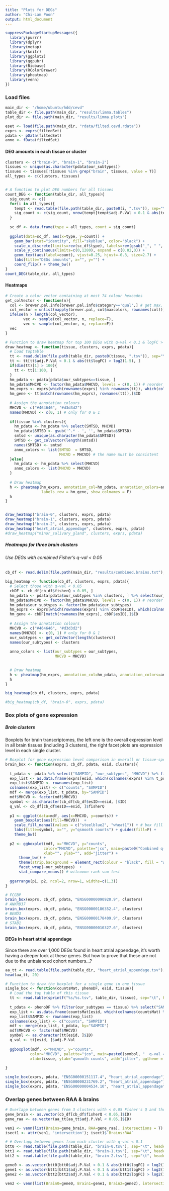 ```yaml
---
title: "Plots for DEGs"
author: "Chi-Lam Poon"
output: html_document
---
```


```R
suppressPackageStartupMessages({
  library(purrr)
  library(dplyr)
  library(metap)
  library(knitr)
  library(ggplot2)
  library(ggpubr)
  library(Biobase)
  library(RColorBrewer)
  library(pheatmap)
  library(venn)
})
```

### Load files

```R
main_dir <- "/home/ubuntu/hdd/cevd"
table_dir <- file.path(main_dir, "results/limma.tables")
plot_dir <- file.path(main_dir, "results/limma.plots")

eset <- load(file.path(main_dir, "rdata/filted.cevd.rdata"))
exprs <- exprs(filtedSet)
pdata <- pData(filtedSet)
anno <- fData(filtedSet)
```

#### DEG amounts in each tissue or cluster
```R
clusters <- c("brain-0", "brain-1", "brain-2")
tissues <- unique(as.character(pdata$our_subtypes))
tissues <- tissues[!tissues %in% grep("brain", tissues, value = T)]
all_types <- c(clusters, tissues)


# A function to plot DEG numbers for all tissues
count_DEG <- function(table_dir, all_types){
  sig_count <- c()
  for(i in all_types){
    tempt <- read.table(file.path(table_dir, paste0(i, ".tsv")), sep="\t", header=T)
    sig_count <- c(sig_count, nrow(tempt[tempt$adj.P.Val < 0.1 & abs(tempt$logFC) > log2(1.5), ]))
  }
  
  sc_df <- data.frame(type = all_types, count = sig_count)
  
  ggplot(data=sc_df, aes(x=type, y=count)) +
    geom_bar(stat="identity", fill="skyblue", color="black") +
    scale_x_discrete(limits=rev(sc_df$type), labels=rev(gsub("_", " ", sc_df$type))) +
    scale_y_continuous(limits=c(0,1280), expand = c(0.02,0)) +
    geom_text(aes(label=count), vjust=0.25, hjust=-0.3, size=2.7) +
    labs(title="DEGs amounts", x="", y="") +
    coord_flip() + theme_bw()
}
count_DEG(table_dir, all_types)
```





#### Heatmaps

```R

# Create a color vector containing at most 74 colour hexcodes
get_colVector <- function(n){
  col <- brewer.pal.info[brewer.pal.info$category=='qual',] # get max. 74 colours
  col_vector = unlist(mapply(brewer.pal, col$maxcolors, rownames(col)))
  ifelse(n > length(col_vector),
        vec <- sample(col_vector, n, replace=T), 
        vec <- sample(col_vector, n, replace=F))
  vec
}

# Function to draw heatmap for top 100 DEGs with q-val < 0.1 & logFC > 1.5
draw_heatmap <- function(tissue, clusters, exprs, pdata){
  # Load toptable
  tt <- read.delim(file.path(table_dir, paste0(tissue, ".tsv")), sep="\t", header=T)
  tt <- tt[tt$adj.P.Val < 0.1 & abs(tt$logFC) > log2(1.5), ]
  if(dim(tt)[1] > 100){
    tt <- tt[1:100, ]
  }
  hm_pdata <- pdata[pdata$our_subtypes==tissue, ] 
  hm_pdata$MHCVD <- factor(hm_pdata$MHCVD, levels = c(0, 1)) # reorder MHCVD
  hm_exprs <- exprs[which(rownames(exprs) %in% rownames(tt)), which(colnames(exprs) %in% rownames(hm_pdata))]
  hm_gene <- tt[match(rownames(hm_exprs), rownames(tt)),]$ID
  
  # Assign the annotation colours
  MHCVD <- c("#464646", "#d3d3d2")
  names(MHCVD) <- c(0, 1) # only for 0 & 1
  
  if(tissue %in% clusters){
    hm_pdata <- hm_pdata %>% select(SMTSD, MHCVD)
    hm_pdata$SMTSD <- gsub('^.* - ', '', hm_pdata$SMTSD)
    smtsd <- unique(as.character(hm_pdata$SMTSD))
    SMTSD <- get_colVector(length(smtsd))
    names(SMTSD) <- smtsd
    anno_colors <- list(SMTSD  = SMTSD,
                        MHCVD = MHCVD) # the name must be consistent
  }else{
    hm_pdata <- hm_pdata %>% select(MHCVD)
    anno_colors <- list(MHCVD = MHCVD)
  }
  
  # Draw heatmap
  h <- pheatmap(hm_exprs, annotation_col=hm_pdata, annotation_colors=anno_colors, 
                labels_row = hm_gene, show_colnames = F)
  h
}


draw_heatmap("brain-0", clusters, exprs, pdata)
draw_heatmap("brain-1", clusters, exprs, pdata)
draw_heatmap("brain-2", clusters, exprs, pdata)
draw_heatmap("heart_atrial_appendage", clusters, exprs, pdata)
#draw_heatmap("minor_salivary_gland", clusters, exprs, pdata)
```

##### Heatmaps for three brain clusters
###### Use DEGs with combined Fisher's q-val < 0.05

```R
cb_df <- read.delim(file.path(main_dir, "results/combined.brains.txt"), sep="\t", header=T, row.names = 1)

big_heatmap <- function(cb_df, clusters, exprs, pdata){
  # Select those with q-val < 0.05
  cbDF <- cb_df[cb_df$fisherQ < 0.05, ]
  hm_pdata <- pdata[pdata$our_subtypes %in% clusters, ] %>% select(our_subtypes, MHCVD)
  hm_pdata$MHCVD <- factor(hm_pdata$MHCVD, levels = c(0, 1)) # reorder MHCVD
  hm_pdata$our_subtypes <- factor(hm_pdata$our_subtypes)
  hm_exprs <- exprs[which(rownames(exprs) %in% cbDF$esID), which(colnames(exprs) %in% rownames(hm_pdata))]
  hm_gene <- cbDF[match(rownames(hm_exprs), cbDF$esID),]$ID
  
  # Assign the annotation colours
  MHCVD <- c("#464646", "#d3d3d2")
  names(MHCVD) <- c(0, 1) # only for 0 & 1
  our_subtypes <- get_colVector(length(clusters))
  names(our_subtypes) <- clusters
  
  anno_colors <- list(our_subtypes = our_subtypes,
                      MHCVD = MHCVD)

  
  # Draw heatmap
  h <- pheatmap(hm_exprs, annotation_col=hm_pdata, annotation_colors=anno_colors, labels_row = hm_gene, show_colnames = F)
  h
}

big_heatmap(cb_df, clusters, exprs, pdata)

#big_heatmap(cb_df, "brain-0", exprs, pdata)


```



### Box plots of gene expression

##### Brain clusters
Boxplots for brain transcriptomes, the left one is the overall expression level in all brain tissues (including 3 clusters), the right facet plots are expression level in each single cluster.

```R
# Boxplot for gene expression level comparison in overall or tissue-specific way.
brain_box <- function(exprs, cb_df, pdata, esid, clusters){
  
  t_pdata <- pdata %>% select("SAMPID", "our_subtypes", "MHCVD") %>% filter(our_subtypes %in% clusters)
  exp_list <- as.data.frame(exprs[esid, which(colnames(exprs) %in% t_pdata$SAMPID)])
  exp_list$SAMPID <- rownames(exp_list)
  colnames(exp_list) <- c("counts", "SAMPID")
  mdf <- merge(exp_list, t_pdata, by="SAMPID")
  mdf$MHCVD <- factor(mdf$MHCVD)
  symbol <- as.character(cb_df[cb_df$esID==esid, ]$ID)
  q_val <- cb_df[cb_df$esID==esid, ]$fisherQ
  
  p1 <- ggplot(data=mdf, aes(x=MHCVD, y=counts)) + 
    geom_boxplot(aes(fill=MHCVD))  + 
    scale_fill_manual(values = c("steelblue2", "wheat1")) + # box fill color
    labs(title=symbol, x="", y="qsmooth counts") + guides(fill=F) +
    theme_bw()
  
  p2 <- ggboxplot(mdf, x="MHCVD", y="counts",
                 color="MHCVD", palette="jco", main=paste0("Combined q-val = ", formatC(q_val, format="e", digits=2)),
                 xlab="", ylab="", add="jitter") +
      theme_bw() +
      theme(strip.background = element_rect(colour = "black", fill = "white")) +
      facet_wrap(~our_subtypes)  + 
      stat_compare_means() # wilcoxon rank sum test
  
  ggarrange(p1, p2, ncol=2, nrow=1, widths=c(1,3))
}

# FCGBP
brain_box(exprs, cb_df, pdata, "ENSG00000090920.9", clusters)
# ANKRD37 
brain_box(exprs, cb_df, pdata, "ENSG00000186352.4", clusters)
# BEND3 
brain_box(exprs, cb_df, pdata, "ENSG00000178409.9", clusters)
# STAB1 
brain_box(exprs, cb_df, pdata, "ENSG00000010327.6", clusters)

```


#### DEGs in heart atrial appendage

Since there are over 1,000 DEGs found in heart atrial appendage, it's worth having a deeper look at these genes.
But how to prove that these are not due to the unbalanced cohort numbers...?

```R
aa_tt <- read.table(file.path(table_dir, "heart_atrial_appendage.tsv"), sep="\t", header=T)
head(aa_tt, 20)

# Function to draw the boxplot for a single gene in one tissue
single_box <- function(countsMat, phenoDF, esid, tissue){
  # Load the top table of this tissue
  tt <- read.table(sprintf("%s/%s.tsv", table_dir, tissue), sep="\t", header=T)
  
  t_pdata <- phenoDF %>% filter(our_subtypes == tissue) %>% select("SAMPID", "MHCVD") 
  exp_list <- as.data.frame(countsMat[esid, which(colnames(countsMat) %in% t_pdata$SAMPID)])
  exp_list$SAMPID <- rownames(exp_list)
  colnames(exp_list) <- c("counts", "SAMPID")
  mdf <- merge(exp_list, t_pdata, by="SAMPID")
  mdf$MHCVD <- factor(mdf$MHCVD)
  symbol <- as.character(tt[esid, ]$ID)
  q_val <- tt[esid, ]$adj.P.Val
  
  ggboxplot(mdf, x="MHCVD", y="counts",
           color="MHCVD", palette="jco", main=paste0(symbol, "  q-val = ", formatC(q_val, format="e", digits=2)),
           xlab=tissue, ylab="qsmooth counts", add="jitter", ggtheme = theme_bw())
  
}

single_box(exprs, pdata, "ENSG00000151117.4", "heart_atrial_appendage")
single_box(exprs, pdata, "ENSG00000231769.2", "heart_atrial_appendage")
single_box(exprs, pdata, "ENSG00000004534.10", "heart_atrial_appendage")
```

### Overlap genes between RAA & brains
```R
# Overlapp between genes from 3 clusters with < 0.05 Fisher's Q and those from RAA with q-val < 0.05
gene_brain <- as.vector(cb_df[cb_df$fisherQ < 0.05,]$ID)
gene_raa <- as.vector(aa_tt[aa_tt$adj.P.Val < 0.05,]$ID)

ven1 <- venn(list(Brains=gene_brain, RAA=gene_raa), intersections = T)
isect1 <- attr(ven1, 'intersection'); isect1$`Brains:RAA`

# # Overlapp between genes from each cluster with q-val < 0.1
btt0 <- read.table(file.path(table_dir, "brain-0.tsv"), sep="\t", header=T)
btt1 <- read.table(file.path(table_dir, "brain-1.tsv"), sep="\t", header=T)
btt2 <- read.table(file.path(table_dir, "brain-2.tsv"), sep="\t", header=T)

gene0 <- as.vector(btt0[btt0$adj.P.Val < 0.1 & abs(btt0$logFC) > log2(1.5),]$ID)
gene1 <- as.vector(btt1[btt1$adj.P.Val < 0.1 & abs(btt1$logFC) > log2(1.5),]$ID)
gene2 <- as.vector(btt2[btt2$adj.P.Val < 0.1 & abs(btt2$logFC) > log2(1.5),]$ID)

ven2 <- venn(list(Brain0=gene0, Brain1=gene1, Brain2=gene2), intersections = T)
```

